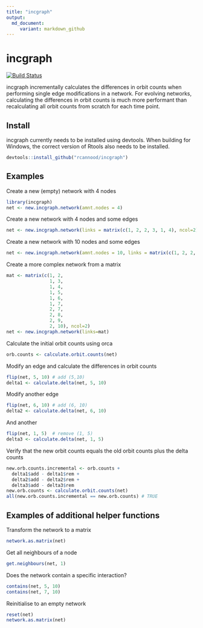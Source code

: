 ```yaml
---
title: "incgraph"
output:
  md_document: 
     variant: markdown_github
---
```


# incgraph

[![Build Status](https://travis-ci.org/rcannood/incgraph.png?branch=master)](https://travis-ci.org/rcannood/incgraph)

incgraph incrementally calculates the differences in orbit counts when performing single edge modifications in a network. For evolving networks, calculating the differences in orbit counts is much more performant than recalculating all orbit counts from scratch for each time point.

## Install
incgraph currently needs to be installed using devtools. When building for Windows, the correct version of Rtools also needs to be installed.

```r
devtools::install_github("rcannood/incgraph")
```

## Examples
Create a new (empty) network with 4 nodes

```r
library(incgraph)
net <- new.incgraph.network(amnt.nodes = 4)
```

Create a new network with 4 nodes and some edges
```r
net <- new.incgraph.network(links = matrix(c(1, 2, 2, 3, 1, 4), ncol=2))
```

Create a new network with 10 nodes and some edges
```r
net <- new.incgraph.network(amnt.nodes = 10, links = matrix(c(1, 2, 2, 3, 1, 4), ncol=2))
```

Create a more complex network from a matrix
```r
mat <- matrix(c(1, 2, 
                1, 3, 
                1, 4, 
                1, 5, 
                1, 6, 
                1, 7, 
                2, 7, 
                2, 8, 
                2, 9, 
                2, 10), ncol=2)
net <- new.incgraph.network(links=mat)
```

Calculate the initial orbit counts using orca 
```r
orb.counts <- calculate.orbit.counts(net)
```

Modify an edge and calculate the differences in orbit counts
```r
flip(net, 5, 10) # add (5,10)
delta1 <- calculate.delta(net, 5, 10)
```

Modify another edge
```r
flip(net, 6, 10) # add (6, 10)
delta2 <- calculate.delta(net, 6, 10)
```

And another
```r
flip(net, 1, 5)  # remove (1, 5)
delta3 <- calculate.delta(net, 1, 5)
```

Verify that the new orbit counts equals the old orbit counts plus the delta counts
```r
new.orb.counts.incremental <- orb.counts + 
  delta1$add - delta1$rem +
  delta2$add - delta2$rem +
  delta3$add - delta3$rem
new.orb.counts <- calculate.orbit.counts(net)
all(new.orb.counts.incremental == new.orb.counts) # TRUE
```

## Examples of additional helper functions
Transform the network to a matrix
```r
network.as.matrix(net)
```

Get all neighbours of a node
```r
get.neighbours(net, 1)
```

Does the network contain a specific interaction?
```r
contains(net, 5, 10)
contains(net, 7, 10)
```

Reinitialise to an empty network
```r
reset(net)
network.as.matrix(net)
```
